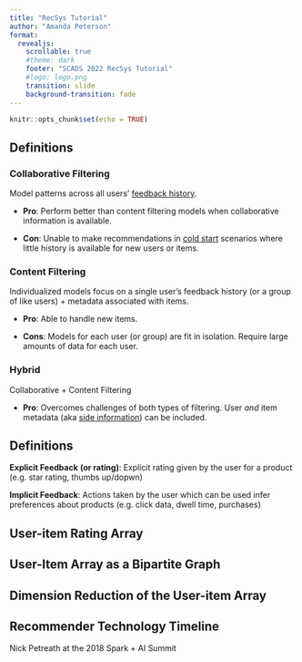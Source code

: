 ```yaml
---
title: "RecSys Tutorial"
author: "Amanda Peterson"
format: 
  revealjs:
    scrollable: true
    #theme: dark
    footer: "SCADS 2022 RecSys Tutorial"
    #logo: logo.png
    transition: slide
    background-transition: fade
---
```


```r
knitr::opts_chunk$set(echo = TRUE)
```

##  {background-iframe="https://amanda.rbind.io/"}

## Definitions

::: {.panel-tabset}

### Collaborative Filtering 

Model patterns across all users' [feedback history]{.underline}.

-   **Pro**: Perform better than content filtering models when collaborative information is available.

-   **Con**: Unable to make recommendations in [cold start]{.underline} scenarios where little history is available for new users or items.

### Content Filtering

Individualized models focus on a single user's feedback history (or a group of like users) + metadata associated with items.

-   **Pro**: Able to handle new items.

-   **Cons**: Models for each user (or group) are fit in isolation. Require large amounts of data for each user.

### Hybrid

Collaborative + Content Filtering

-   **Pro**: Overcomes challenges of both types of filtering. User *and* item metadata (aka [side information]{.underline}) can be included.

:::

## Definitions

**Explicit Feedback** **(or rating)**: Explicit rating given by the user for a product (e.g. star rating, thumbs up/dopwn)

**Implicit Feedback**: Actions taken by the user which can be used infer preferences about products (e.g. click data, dwell time, purchases)

## User-item Rating Array

## User-Item Array as a Bipartite Graph

## Dimension Reduction of the User-item Array

## Recommender Technology Timeline

Nick Petreath at the 2018 Spark + AI Summit

## 

